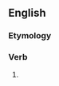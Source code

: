 ==English==

===Etymology===
{{suffix|en|infer|eth|nocat=1}}

===Verb===
{{head|en|verb form}}

# {{en-archaic third-person singular of|infer}}